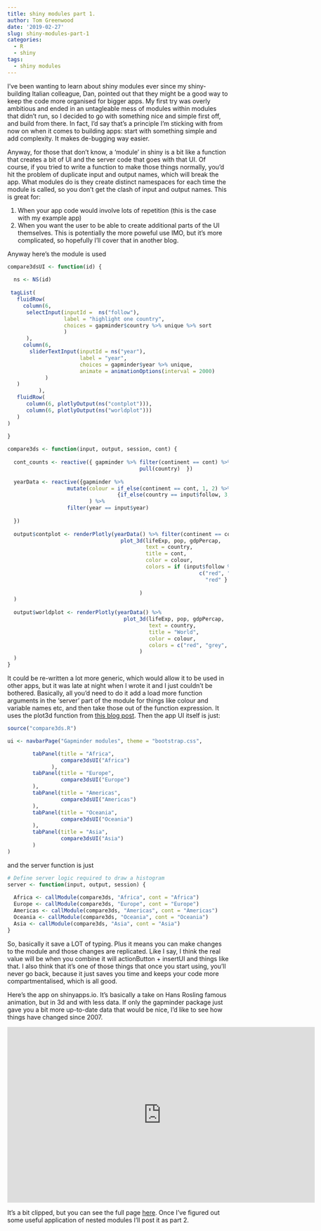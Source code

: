 ```yaml
---
title: shiny modules part 1.
author: Tom Greenwood
date: '2019-02-27'
slug: shiny-modules-part-1
categories:
  - R
  - shiny
tags:
  - shiny modules
---
```


I've been wanting to learn about shiny modules ever since my shiny-building Italian colleague, Dan, pointed out that they might be a good way to keep the code more organised for bigger apps. My first try was overly ambitious and ended in an untagleable mess of modules within modules that didn't run, so I decided to go with something nice and simple first off, and build from there. In fact, I'd say that's a principle I'm sticking with from now on when it comes to building apps: start with something simple and add complexity. It makes de-bugging way easier. 

Anyway, for those that don't know, a 'module' in shiny is a bit like a function that creates a bit of UI and the server code that goes with that UI. Of course, if you tried to write a function to make those things normally, you'd hit the problem of duplicate input and output names, which will break the app. What modules do is they create distinct namespaces for each time the module is called, so you don't get the clash of input and output names. This is great for:

1. When your app code would involve lots of repetition (this is the case with my example app)
2. When you want the user to be able to create additional parts of the UI themselves. This is potentially the more poweful use IMO, but it's more complicated, so hopefully I'll cover that in another blog. 

Anyway here's the module is used
```r

compare3dsUI <- function(id) {
  
  ns <- NS(id)
  
 tagList(
   fluidRow(
     column(6, 
      selectInput(inputId =  ns("follow"), 
                  label = "highlight one country",
                  choices = gapminder$country %>% unique %>% sort 
                  )
      ),
     column(6,
       sliderTextInput(inputId = ns("year"),
                       label = "year", 
                       choices = gapminder$year %>% unique,
                       animate = animationOptions(interval = 2000)
            )
   )
          ), 
   fluidRow(
      column(6, plotlyOutput(ns("contplot"))),
      column(6, plotlyOutput(ns("worldplot")))
   )
)
  
}

compare3ds <- function(input, output, session, cont) {
  
  cont_counts <- reactive({ gapminder %>% filter(continent == cont) %>% 
                                          pull(country)  })
  
  yearData <- reactive({gapminder %>%
                   mutate(colour = if_else(continent == cont, 1, 2) %>%
                                   {if_else(country == input$follow, 3, .)}
                          ) %>%
                   filter(year == input$year)
                   
  })
  
  output$contplot <- renderPlotly(yearData() %>% filter(continent == cont) %>% 
                                    plot_3d(lifeExp, pop, gdpPercap, 
                                            text = country,
                                            title = cont,
                                            color = colour,
                                            colors = if (input$follow %in% cont_counts()) {
                                                             c("red", "blue") } else {
                                                               "red" } 
                                            
                                          )
  )
  
  output$worldplot <- renderPlotly(yearData() %>% 
                                     plot_3d(lifeExp, pop, gdpPercap, 
                                             text = country,
                                             title = "World",
                                             color = colour,
                                             colors = c("red", "grey", "blue")
                                          )
  )
}

```
 
It could be re-written a lot more generic, which would allow it to be used in other apps, but it was late at night when I wrote it and I just couldn't be bothered. Basically, all you'd need to do it add a load more function arguments in the 'server' part of the module for things like colour and variable names etc, and then take those out of the function expression. It uses the plot3d function from [this blog post](http://greenwood.rocks/2019/02/09/visualising-models-in-3d-with-plotly-and-nse-functions/). Then the app UI itself is just:
```r

source("compare3ds.R")

ui <- navbarPage("Gapminder modules", theme = "bootstrap.css",

        tabPanel(title = "Africa", 
                 compare3dsUI("Africa")
              ),
        tabPanel(title = "Europe", 
                 compare3dsUI("Europe")
        ),
        tabPanel(title = "Americas", 
                 compare3dsUI("Americas")
        ),
        tabPanel(title = "Oceania", 
                 compare3dsUI("Oceania")
        ),
        tabPanel(title = "Asia", 
                 compare3dsUI("Asia")
        )
)
```
and the server function is just
```r

# Define server logic required to draw a histogram
server <- function(input, output, session) {
  
  Africa <- callModule(compare3ds, "Africa", cont = "Africa")
  Europe <- callModule(compare3ds, "Europe", cont = "Europe")
  Americas <- callModule(compare3ds, "Americas", cont = "Americas")
  Oceania <- callModule(compare3ds, "Oceania", cont = "Oceania")
  Asia <- callModule(compare3ds, "Asia", cont = "Asia")
}
```
So, basically it save a LOT of typing. Plus it means you can make changes to the module and those changes are replicated. Like I say, I think the real value will be when you combine it will actionButton + insertUI and things like that. I also think that it's one of those things that once you start using, you'll never go back, because it just saves you time and keeps your code more compartmentalised, which is all good.

Here's the app on shinyapps.io. It's basically a take on Hans Rosling famous animation, but in 3d and with less data. If only the gapminder package just gave you a bit more up-to-date data that would be nice, I'd like to see how things have changed since 2007.


<iframe width="700" height="400" scrolling="no" frameborder="no" src="https://greenwood.shinyapps.io/gap_mod/"></iframe>

It's a bit clipped, but you can see the full page [here](https://greenwood.shinyapps.io/gap_mod/).  Once I've figured out some useful application of nested modules I'll post it as part 2. 
